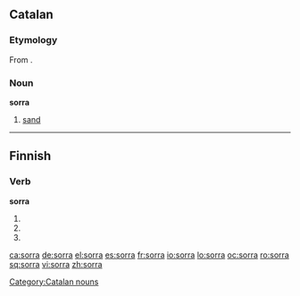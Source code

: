 ==Catalan==

===Etymology===
From {{etyl|la|ca}} {{term|saburra||sand, grit|lang=la}}.

===Noun===
'''sorra''' {{f}}

# [[sand]]

[[Category:Catalan nouns]]

----

==Finnish==

===Verb===
'''sorra'''

# {{fi-form of|sortaa|type=verb|mood=indicative|tense=present connegative}}
# {{fi-form of|sortaa|type=verb|pr=second-person|pl=singular|mood=imperative|tense=present}}
# {{fi-form of|sortaa|type=verb|pr=second-person|pl=singular|mood=imperative|tense=present connegative}}

[[ca:sorra]]
[[de:sorra]]
[[el:sorra]]
[[es:sorra]]
[[fr:sorra]]
[[io:sorra]]
[[lo:sorra]]
[[oc:sorra]]
[[ro:sorra]]
[[sq:sorra]]
[[vi:sorra]]
[[zh:sorra]]